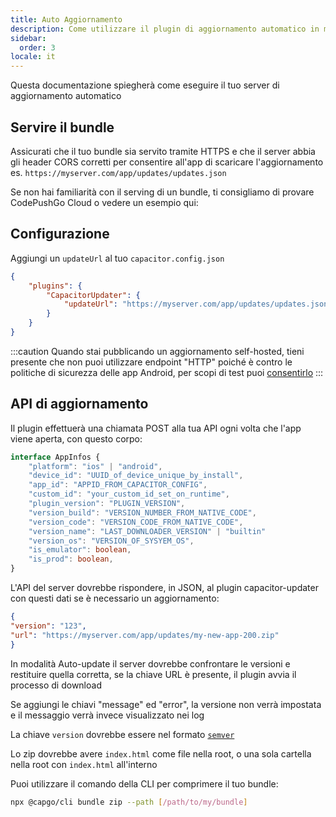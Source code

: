 ```yaml
---
title: Auto Aggiornamento
description: Come utilizzare il plugin di aggiornamento automatico in modalità self-hosted
sidebar:
  order: 3
locale: it
---
```



Questa documentazione spiegherà come eseguire il tuo server di aggiornamento automatico

## Servire il bundle
Assicurati che il tuo bundle sia servito tramite HTTPS e che il server abbia gli header CORS corretti per consentire all'app di scaricare l'aggiornamento
es. ```https://myserver.com/app/updates/updates.json```

Se non hai familiarità con il serving di un bundle, ti consigliamo di provare CodePushGo Cloud o vedere un esempio qui:
<LinkCard
	title="Serving a Bundle"
	href="/docs/self-hosted/auto-update/update-endpoint"
/>

## Configurazione
Aggiungi un ``updateUrl`` al tuo ``capacitor.config.json``

```json
{
	"plugins": {
		"CapacitorUpdater": {
			"updateUrl": "https://myserver.com/app/updates/updates.json",
		}
	}
}
```

:::caution
Quando stai pubblicando un aggiornamento self-hosted, tieni presente che non puoi utilizzare endpoint "HTTP" poiché è contro le politiche di sicurezza delle app Android, per scopi di test puoi [consentirlo](https://stackoverflow.com/questions/45940861/android-8-cleartext-http-traffic-not-permitted)
:::

## API di aggiornamento

Il plugin effettuerà una chiamata POST alla tua API ogni volta che l'app viene aperta, con questo corpo:

```typescript
interface AppInfos {
    "platform": "ios" | "android",
    "device_id": "UUID_of_device_unique_by_install",
    "app_id": "APPID_FROM_CAPACITOR_CONFIG",
    "custom_id": "your_custom_id_set_on_runtime",
    "plugin_version": "PLUGIN_VERSION",
    "version_build": "VERSION_NUMBER_FROM_NATIVE_CODE",
    "version_code": "VERSION_CODE_FROM_NATIVE_CODE",
    "version_name": "LAST_DOWNLOADER_VERSION" | "builtin"
    "version_os": "VERSION_OF_SYSYEM_OS",
    "is_emulator": boolean,
    "is_prod": boolean,
}
```

L'API del server dovrebbe rispondere, in JSON, al plugin capacitor-updater con questi dati se è necessario un aggiornamento:

```json
{
"version": "123",
"url": "https://myserver.com/app/updates/my-new-app-200.zip"
}
```

In modalità Auto-update il server dovrebbe confrontare le versioni e restituire quella corretta, se la chiave URL è presente, il plugin avvia il processo di download

Se aggiungi le chiavi "message" ed "error", la versione non verrà impostata e il messaggio verrà invece visualizzato nei log

La chiave `version` dovrebbe essere nel formato [`semver`](https://semver.org/)

Lo zip dovrebbe avere `index.html` come file nella root, o una sola cartella nella root con `index.html` all'interno

Puoi utilizzare il comando della CLI per comprimere il tuo bundle:

```bash title="Crea un bundle con i tuoi file da servire dal tuo server"
npx @capgo/cli bundle zip --path [/path/to/my/bundle]
```
